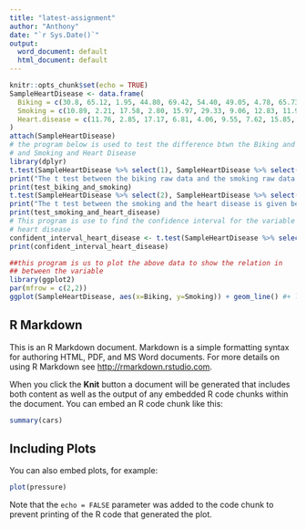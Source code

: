 ```yaml
---
title: "latest-assignment"
author: "Anthony"
date: "`r Sys.Date()`"
output:
  word_document: default
  html_document: default
---
```


```r
knitr::opts_chunk$set(echo = TRUE)
SampleHeartDisease <- data.frame(
  Biking = c(30.8, 65.12, 1.95, 44.80, 69.42, 54.40, 49.05, 4.78, 65.73, 35.25, 51.82),
  Smoking = c(10.89, 2.21, 17.58, 2.80, 15.97, 29.33, 9.06, 12.83, 11.99, 23.27, 14.43),
  Heart.disease = c(11.76, 2.85, 17.17, 6.81, 4.06, 9.55, 7.62, 15.85, 3.06, 12.09, 6.43)
)
attach(SampleHeartDisease)
# the program below is used to test the difference btwn the Biking and the smoking
# and Smoking and Heart Disease
library(dplyr)
t.test(SampleHeartDisease %>% select(1), SampleHeartDisease %>% select(2)) -> test_biking_and_smoking
print("The t test between the biking raw data and the smoking raw data is given below: \n")
print(test_biking_and_smoking)
t.test(SampleHeartDisease %>% select(2), SampleHeartDisease %>% select(3)) -> test_smoking_and_heart_disease
print("The t test between the smoking and the heart disease is given below:\n")
print(test_smoking_and_heart_disease)
# This program is use to find the confidence interval for the variable
# heart disease
confident_interval_heart_disease <- t.test(SampleHeartDisease %>% select(3), conf.level = 0.05)
print(confident_interval_heart_disease)

##this program is us to plot the above data to show the relation in 
## between the variable
library(ggplot2)
par(mfrow = c(2,2))
ggplot(SampleHeartDisease, aes(x=Biking, y=Smoking)) + geom_line() #+ labs(title = "this is the relationship between Biking and Smoking", x = Biking, y = Smoking)

```

## R Markdown

This is an R Markdown document. Markdown is a simple formatting syntax for authoring HTML, PDF, and MS Word documents. For more details on using R Markdown see <http://rmarkdown.rstudio.com>.

When you click the **Knit** button a document will be generated that includes both content as well as the output of any embedded R code chunks within the document. You can embed an R code chunk like this:

```r
summary(cars)
```

## Including Plots

You can also embed plots, for example:

```r
plot(pressure)
```

Note that the `echo = FALSE` parameter was added to the code chunk to prevent printing of the R code that generated the plot.
